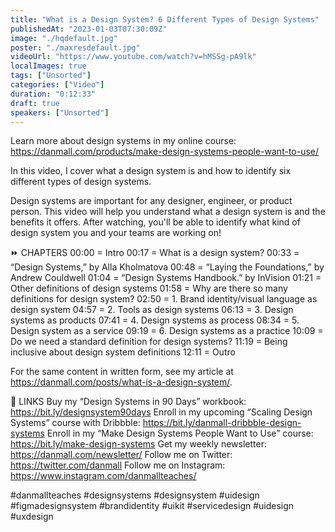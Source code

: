 ```yaml
---
title: "What is a Design System? 6 Different Types of Design Systems"
publishedAt: "2023-01-03T07:30:09Z"
image: "./hqdefault.jpg"
poster: "./maxresdefault.jpg"
videoUrl: "https://www.youtube.com/watch?v=hMSSg-pA9lk"
localImages: true
tags: ["Unsorted"]
categories: ["Video"]
duration: "0:12:33"
draft: true
speakers: ["Unsorted"]
---
```

Learn more about design systems in my online course: https://danmall.com/products/make-design-systems-people-want-to-use/

In this video, I cover what a design system is and how to identify six different types of design systems.

Design systems are important for any designer, engineer, or product person. This video will help you understand what a design system is and the benefits it offers. After watching, you'll be able to identify what kind of design system you and your teams are working on!

⏩ CHAPTERS
00:00 = Intro
00:17 = What is a design system?
00:33 = “Design Systems,” by Alla Kholmatova
00:48 = “Laying the Foundations,” by Andrew Couldwell
01:04 = “Design Systems Handbook.” by InVision
01:21 = Other definitions of design systems
01:58 = Why are there so many definitions for design system?
02:50 = 1. Brand identity/visual language as design system
04:57 = 2. Tools as design systems
06:13 = 3. Design systems as products
07:41 = 4. Design systems as process
08:34 = 5. Design system as a service
09:19 = 6. Design systems as a practice
10:09 = Do we need a standard definition for design systems?
11:19 = Being inclusive about design system definitions
12:11 = Outro

For the same content in written form, see my article at https://danmall.com/posts/what-is-a-design-system/.

🔗 LINKS
Buy my “Design Systems in 90 Days” workbook: https://bit.ly/designsystem90days
Enroll in my upcoming “Scaling Design Systems” course with Dribbble: https://bit.ly/danmall-dribbble-design-systems
Enroll in my “Make Design Systems People Want to Use” course: https://bit.ly/make-design-systems
Get my weekly newsletter: https://danmall.com/newsletter/
Follow me on Twitter: https://twitter.com/danmall
Follow me on Instagram: https://www.instagram.com/danmallteaches/

#danmallteaches #designsystems #designsystem #uidesign #figmadesignsystem #brandidentity #uikit #servicedesign #uidesign #uxdesign
